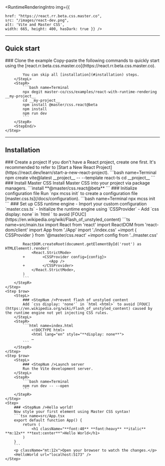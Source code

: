 
<RuntimeRenderingIntro img={{

    href: "https://react.rr.beta.css.master.co",
    src: "/images/react-dev.png",
    alt: 'Vite and Master CSS',
    width: 665, height: 400, hasDark: true }} />

---

## Quick start
<StepSection>
    <Step $row>
        <StepL>
            ### <StepNum />Clone the example
            Copy-paste the following commands to quickly start using the [react.rr.beta.css.master.co](https://react.rr.beta.css.master.co).

            You can skip all [installation](#installation) steps.
        </StepL>
        <StepR>
            ```bash name=Terminal
            npx degit master-co/css/examples/react-with-runtime-rendering __my-project__
            cd __my-project__
            npm install @master/css.react@beta
            npm install
            npm run dev
            ```
        </StepR>
        <StepEnd/>
    </Step>
</StepSection>

---

## Installation
<StepSection>
    <Step $row>
        <StepL>
            ### <StepNum />Create a project
            If you don't have a React project, create one first. It's recommended to refer to [Start a New React Project](https://react.dev/learn/start-a-new-react-project).
        </StepL>
        <StepR>
            ```bash name=Terminal
            npm create vite@latest __project__ -- --template react-ts
            cd __project__
            ```
        </StepR>
    </Step>
    <Step $row>
        <StepL>
            ### <StepNum />Install Master CSS
            Install Master CSS into your project via package managers.
        </StepL>
        <StepR>
            ```install
            **@master/css.react@beta**
            ```
        </StepR>
    </Step>
    <Step $row>
        <StepL>
            ### <StepNum />Initialize configuration file
            Run `npx mcss init` to create a configuration file [master.css.ts](/docs/configuration).
        </StepL>
        <StepR>
            ```bash name=Terminal
            npx mcss init
            ```
        </StepR>
    </Step>
    <Step $row>
        <StepL>
            ### <StepNum />Set up CSS runtime engine
            - Import your custom configuration `master.css.ts`
            - Initialize the runtime engine using `CSSProvider`
            - Add `css display: none` in `html <html>` to avoid [FOUC](https://en.wikipedia.org/wiki/Flash_of_unstyled_content)
        </StepL>
        <StepR>
            ```ts name=src/main.tsx
            import React from 'react'
            import ReactDOM from 'react-dom/client'
            import App from './App'
            import './index.css'
            +import { CSSProvider } from '@master/css.react'
            +import config from '../master.css'

            ReactDOM.createRoot(document.getElementById('root') as HTMLElement).render(
                <React.StrictMode>
            +        <CSSProvider config={config}>
                        <App />
            +        </CSSProvider>
                </React.StrictMode>,
            )
            ```
        </StepR>
    </Step>
    <Step $row>
        <StepL>
            ### <StepNum />Prevent flash of unstyled content
            Add `css display: 'none'` in `html <html>` to avoid [FOUC](https://en.wikipedia.org/wiki/Flash_of_unstyled_content) caused by the runtime engine not yet injecting CSS rules.
        </StepL>
        <StepR>
            ```html name=index.html
                <!DOCTYPE html>
                <html lang="en" style="**display: none**">
                …
            ```
        </StepR>
    </Step>
    <Step $row>
        <StepL>
            ### <StepNum />Launch server
            Run the Vite development server.
        </StepL>
        <StepR>
            ```bash name=Terminal
            npm run dev -- --open
            ```
        </StepR>
    </Step>
    <Step>
        ### <StepNum />Hello world!
        Now style your first element using Master CSS syntax!
        ```tsx name=src/App.tsx
        export default function App() {
            return (
                <h1 className="**font:40** **font:heavy** **italic** **m:12x** **text:center**">Hello World</h1>
            )
        }
        ```
        <p className="mt:12x">Open your browser to watch the changes.</p>
        <HelloWorld url="localhost:5173" />
    </Step>
</StepSection>